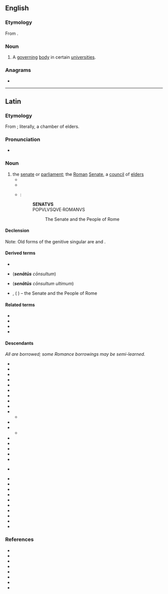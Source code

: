 {{also|Senatus}}
==English==

===Etymology===
From {{bor|en|la|senatus}}.

===Noun===
{{en-noun|?}}

# A [[govern]]ing [[body]] in certain [[university|universities]].

===Anagrams===
* {{anagrams|en|a=aensstu|nasutes|sun teas|unseats}}

----

==Latin==

===Etymology===
From {{af|la|senex|t1=old|-ātus|id2=abstract noun}}; literally, a chamber of elders.

===Pronunciation===
* {{la-IPA|senātus}}

===Noun===
{{la-noun|senātus<4>}}

# the [[senate]] or [[parliament]]; the [[Roman]] [[Senate]], a [[council]] of [[elders]]
#* {{Q|la|Cicero|Catiline|Oratio in Catilinam Prima in Senatu Habita|2|quote=O tempora, o mores! '''Senatus''' haec intellegit, consul videt; hic tamen vivit. Vivit?|trans=Shame on the age and on its principles! The '''senate''' is aware of these things; the consul sees them; and yet this man lives. Lives!}}
#* {{Q|la|Ovid|Fasti|5|63-64|quote=‘nec nisi post annōs patuit tunc cūriā sērōs,<br/>nōmen et aetātis mīte '''senātus''' erat.’|trans=''‘‘Nor then was the Senate-house open [to a citizen] except after [his] latter years, and [the word] '''Senate''' [itself] was the mellow name of old age.’’''<br/>(The muse {{w|Urania}} is speaking. “Senatus,” the Roman Senate, relates to another word that is [[aetatis]] or “of old age”: [[senex]] – i.e., the Senate was a council of elderly men.)}}
#* {{circa|82 {{AD}}}} {{w|Arch of Titus}}:
#*: '''SENATVS'''
#*: POPVLVSQVE·ROMANVS
#*:: The Senate and the People of Rome

====Declension====
{{la-ndecl|senātus<4>}}
Note: Old forms of the genitive singular are {{m|la|senātuis}} and {{m|la|senātī}}.

====Derived terms====
* {{l|la|senāculum}}
* {{l|la|S. C.}} ('''''senātūs''' cōnsultum'')
* {{l|la|S. C. U.}} ('''''senātūs''' cōnsultum ultimum'')
* {{l|la|S. P. Q. R.}}, {{l|la|SPQR}} ('''''{{l|la|senatus|Senātus}}''' {{l|la|populus|Populus}}{{l|la|-que|que}} {{l|la|romanus|Rōmānus}}'') – the Senate and the People of Rome

====Related terms====
* {{l|la|senātor}}
* {{l|la|senātōrius}}
* {{l|la|senātrīx}}
* {{l|la|senex}}

====Descendants====
''All are borrowed; some Romance borrowings may be semi-learned.''
{{top4}}
* {{desc|hy|սենատ}}
* {{desc|eu|senatu}}
* {{desc|be|сенат}}
* {{desc|bg|сенат}}
* {{desc|ca|senat}}
* {{desc|kw|senedh}}
* {{desc|cs|senát}}
* {{desc|da|senat}}
* {{desc|fi|senaatti}}
* {{desc|fro|senat}}
** {{desctree|frm|senat}}
* {{desc|ka|სენატი}}
* {{desc|de|Senat}}
** {{desc|et|senat}}
* {{desc|hu|szenátus}}
* {{desc|ga|seanad}}
* {{desctree|it|senato}}
* {{desc|lld|senat}}
* {{desc|mk|сенат}}
* {{desc|no|-}} {{l|nb|senat}}
* {{desc|pl|senat}}
* {{desc|pt|senado}}
* {{desctree|ru|сенат}}
* {{desctree|es|senado}}
* {{desc|gd|seanadh}}
* {{desc|scn|sinatu}}
* {{desc|sv|senat}}
* {{desc|uk|сенат}}
* {{desc|cy|senedd}}
* {{desc|yi|סענאַט}}
{{bottom}}

===References===
* {{R:L&S}}
* {{R:Elementary Lewis}}
* {{R:du Cange}}
* {{R:Gaffiot}}
* {{R:M&A}}
* {{R:Peck}}
* {{R:NLW}}
* {{R:Smith's Antiquities}}
{{C|la|Government|Politics}}